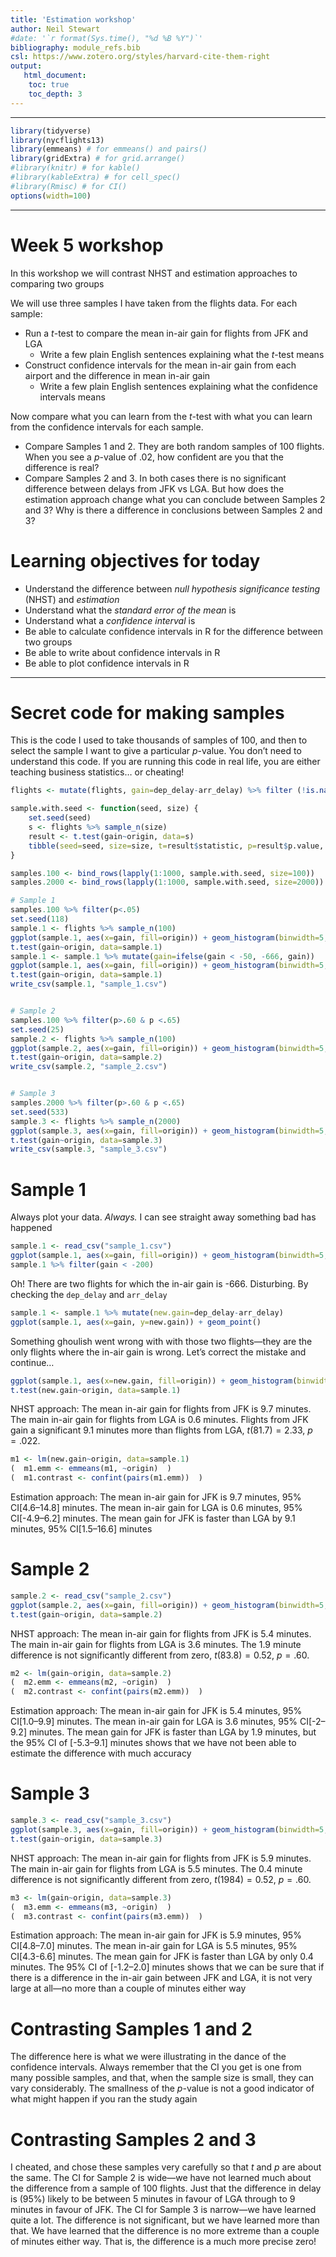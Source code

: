 ```yaml
---
title: 'Estimation workshop'
author: Neil Stewart
#date: '`r format(Sys.time(), "%d %B %Y")`'
bibliography: module_refs.bib
csl: https://www.zotero.org/styles/harvard-cite-them-right
output: 
   html_document:
    toc: true
    toc_depth: 3 
---
```

---

```r
library(tidyverse)
library(nycflights13)
library(emmeans) # for emmeans() and pairs()
library(gridExtra) # for grid.arrange()
#library(knitr) # for kable()
#library(kableExtra) # for cell_spec()
#library(Rmisc) # for CI()
options(width=100)
```

---

# Week 5 workshop

In this workshop we will contrast NHST and estimation approaches to comparing two groups

We will use three samples I have taken from the flights data. For each sample:

* Run a $t$-test to compare the mean in-air gain for flights from JFK and LGA
	* Write a few plain English sentences explaining what the $t$-test means
* Construct confidence intervals for the mean in-air gain from each airport and the difference in mean in-air gain
	* Write a few plain English sentences explaining what the confidence intervals means

Now compare what you can learn from the $t$-test with what you can learn from the confidence intervals for each sample. 

* Compare Samples 1 and 2. They are both random samples of 100 flights. When you see a $p$-value of .02, how confident are you that the difference is real?
* Compare Samples 2 and 3. In both cases there is no significant difference between delays from JFK vs LGA. But how does the estimation approach change what you can conclude between Samples 2 and 3? Why is there a difference in conclusions between Samples 2 and 3?

# Learning objectives for today

* Understand the difference between _null hypothesis significance testing_ (NHST) and _estimation_
* Understand what the _standard error of the mean_ is
* Understand what a _confidence interval_ is
* Be able to calculate confidence intervals in R for the difference between two groups
* Be able to write about confidence intervals in R
* Be able to plot confidence intervals in R

---

# Secret code for making samples

This is the code I used to take thousands of samples of 100, and then to select the sample I want to give a particular $p$-value. You don't need to understand this code. If you are running this code in real life, you are either teaching business statistics... or cheating!

```r
flights <- mutate(flights, gain=dep_delay-arr_delay) %>% filter (!is.na(gain) & origin %in% c("JFK", "LGA"))

sample.with.seed <- function(seed, size) {
	set.seed(seed)
	s <- flights %>% sample_n(size)
	result <- t.test(gain~origin, data=s)
	tibble(seed=seed, size=size, t=result$statistic, p=result$p.value, lwr=result$conf.int[1], upr=result$conf.int[2])
}

samples.100 <- bind_rows(lapply(1:1000, sample.with.seed, size=100))
samples.2000 <- bind_rows(lapply(1:1000, sample.with.seed, size=2000))

# Sample 1
samples.100 %>% filter(p<.05)
set.seed(118)
sample.1 <- flights %>% sample_n(100)
ggplot(sample.1, aes(x=gain, fill=origin)) + geom_histogram(binwidth=5, position="identity", alpha=0.5)
t.test(gain~origin, data=sample.1)
sample.1 <- sample.1 %>% mutate(gain=ifelse(gain < -50, -666, gain))
ggplot(sample.1, aes(x=gain, fill=origin)) + geom_histogram(binwidth=5, position="identity", alpha=0.5)
t.test(gain~origin, data=sample.1)
write_csv(sample.1, "sample_1.csv")


# Sample 2
samples.100 %>% filter(p>.60 & p <.65)
set.seed(25)
sample.2 <- flights %>% sample_n(100)
ggplot(sample.2, aes(x=gain, fill=origin)) + geom_histogram(binwidth=5, position="identity", alpha=0.5)
t.test(gain~origin, data=sample.2)
write_csv(sample.2, "sample_2.csv")


# Sample 3
samples.2000 %>% filter(p>.60 & p <.65)
set.seed(533)
sample.3 <- flights %>% sample_n(2000)
ggplot(sample.3, aes(x=gain, fill=origin)) + geom_histogram(binwidth=5, position="identity", alpha=0.5)
t.test(gain~origin, data=sample.3)
write_csv(sample.3, "sample_3.csv")
```

# Sample 1

Always plot your data. _Always._ I can see straight away something bad has happened

```r
sample.1 <- read_csv("sample_1.csv")
ggplot(sample.1, aes(x=gain, fill=origin)) + geom_histogram(binwidth=5, position="identity", alpha=0.5)
sample.1 %>% filter(gain < -200)
```

Oh! There are two flights for which the in-air gain is -666. Disturbing. By checking the `dep_delay` and `arr_delay`

```r
sample.1 <- sample.1 %>% mutate(new.gain=dep_delay-arr_delay)
ggplot(sample.1, aes(x=gain, y=new.gain)) + geom_point()
```

Something ghoulish went wrong with with those two flights---they are the only flights where the in-air gain is wrong. Let's correct the mistake and continue...

```r
ggplot(sample.1, aes(x=new.gain, fill=origin)) + geom_histogram(binwidth=5, position="identity", alpha=0.5)
t.test(new.gain~origin, data=sample.1)
```

NHST approach: The mean in-air gain for flights from JFK is 9.7 minutes. The main in-air gain for flights from LGA is 0.6 minutes. Flights from JFK gain a significant 9.1 minutes more than flights from LGA, $t(81.7)=2.33$, $p=.022$.

```r
m1 <- lm(new.gain~origin, data=sample.1)
(  m1.emm <- emmeans(m1, ~origin)  )
(  m1.contrast <- confint(pairs(m1.emm))  )
```

Estimation approach: The mean in-air gain for JFK is 9.7 minutes, 95% CI[4.6--14.8] minutes. The mean in-air gain for LGA is 0.6 minutes, 95% CI[-4.9--6.2] minutes. The mean gain for JFK is faster than LGA by 9.1 minutes, 95% CI[1.5--16.6] minutes


# Sample 2


```r
sample.2 <- read_csv("sample_2.csv")
ggplot(sample.2, aes(x=gain, fill=origin)) + geom_histogram(binwidth=5, position="identity", alpha=0.5)
t.test(gain~origin, data=sample.2)
```

NHST approach: The mean in-air gain for flights from JFK is 5.4 minutes. The main in-air gain for flights from LGA is 3.6 minutes. The 1.9 minute difference is not significantly different from zero, $t(83.8)=0.52$, $p=.60$.

```r
m2 <- lm(gain~origin, data=sample.2)
(  m2.emm <- emmeans(m2, ~origin)  )
(  m2.contrast <- confint(pairs(m2.emm))  )
```

Estimation approach: The mean in-air gain for JFK is 5.4 minutes, 95% CI[1.0--9.9] minutes. The mean in-air gain for LGA is 3.6 minutes, 95% CI[-2--9.2] minutes. The mean gain for JFK is faster than LGA by 1.9 minutes, but the 95% CI of [-5.3--9.1] minutes shows that we have not been able to estimate the difference with much accuracy


# Sample 3


```r
sample.3 <- read_csv("sample_3.csv")
ggplot(sample.3, aes(x=gain, fill=origin)) + geom_histogram(binwidth=5, position="identity", alpha=0.5)
t.test(gain~origin, data=sample.3)
```

NHST approach: The mean in-air gain for flights from JFK is 5.9 minutes. The main in-air gain for flights from LGA is 5.5 minutes. The 0.4 minute difference is not significantly different from zero, $t(1984)=0.52$, $p=.60$.

```r
m3 <- lm(gain~origin, data=sample.3)
(  m3.emm <- emmeans(m3, ~origin)  )
(  m3.contrast <- confint(pairs(m3.emm))  )
```

Estimation approach: The mean in-air gain for JFK is 5.9 minutes, 95% CI[4.8--7.0] minutes. The mean in-air gain for LGA is 5.5 minutes, 95% CI[4.3-6.6] minutes. The mean gain for JFK is faster than LGA by only 0.4 minutes. The 95% CI of [-1.2--2.0] minutes shows that we can be sure that if there is a difference in the in-air gain between JFK and LGA, it is not very large at all---no more than a couple of minutes either way

# Contrasting Samples 1 and 2

The difference here is what we were illustrating in the dance of the confidence intervals. Always remember that the CI you get is one from many possible samples, and that, when the sample size is small, they can vary considerably. The smallness of the $p$-value is not a good indicator of what might happen if you ran the study again

# Contrasting Samples 2 and 3

I cheated, and chose these samples very carefully so that $t$ and $p$ are about the same. The CI for Sample 2 is wide---we have not learned much about the difference from a sample of 100 flights. Just that the difference in delay is (95%) likely to be between 5 minutes in favour of LGA through to 9 minutes in favour of JFK. The CI for Sample 3 is narrow---we have learned quite a lot. The difference is not significant, but we have learned more than that. We have learned that the difference is no more extreme than a couple of minutes either way. That is, the difference is a much more precise zero!



